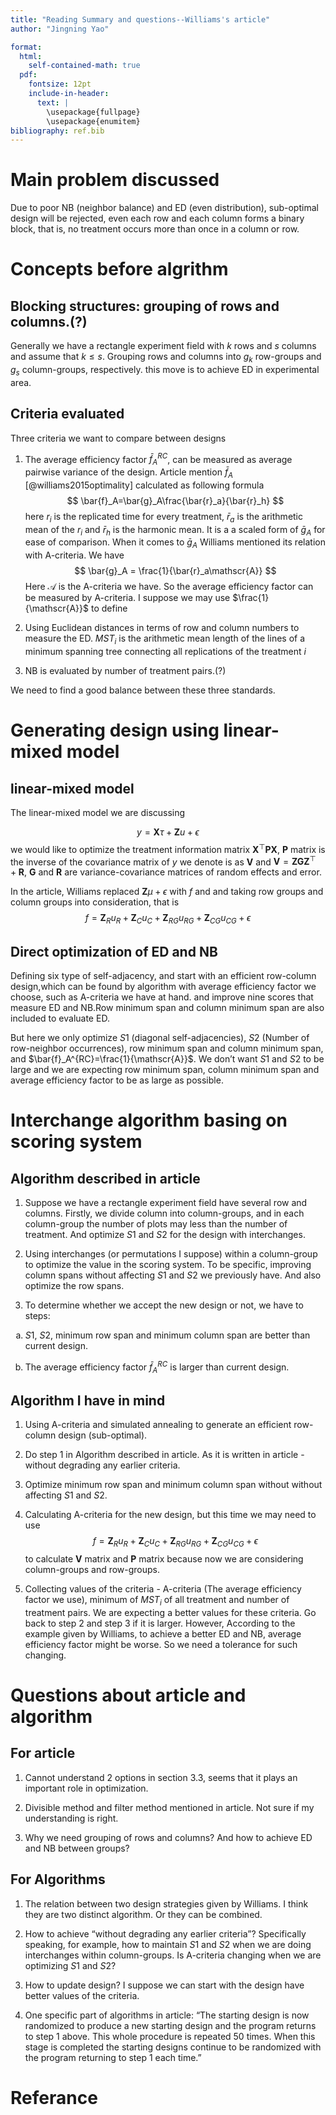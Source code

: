 ```yaml
---
title: "Reading Summary and questions--Williams's article"
author: "Jingning Yao"

format: 
  html: 
    self-contained-math: true
  pdf: 
    fontsize: 12pt
    include-in-header:
      text: |
        \usepackage{fullpage}
        \usepackage{enumitem}
bibliography: ref.bib
---
```


# Main problem discussed
Due to poor NB (neighbor balance) and ED (even distribution), sub-optimal design will be rejected, even each row and each column forms a binary block, that is, no treatment occurs more than once in a column or row. 

# Concepts before algrithm

## Blocking structures: grouping of rows and columns.(?)
Generally we have a rectangle experiment field with $k$ rows and $s$ columns and assume that $k\leq s$. Grouping rows and columns into $g_k$  row-groups and $g_s$ column-groups, respectively. this move is to achieve ED in experimental area.

## Criteria evaluated
Three criteria we want to compare between designs

1. The average efficiency factor $\bar{f}_A^{RC}$, can be measured as average pairwise variance of the design. Article mention $\bar{f}_A$ [@williams2015optimality] calculated as following formula
$$
\bar{f}_A=\bar{g}_A\frac{\bar{r}_a}{\bar{r}_h}
$$
here $r_i$ is the replicated time for every treatment, $\bar{r}_a$ is the arithmetic mean of the $r_i$ and $\bar{r}_h$ is the harmonic mean. It is a a scaled form of $\bar{g}_A$ for ease of comparison. When it comes to $\bar{g}_A$ Williams mentioned its relation with A-criteria. We have
$$
\bar{g}_A = \frac{1}{\bar{r}_a\mathscr{A}}
$$
Here $\mathscr{A}$ is the A-criteria we have. So the average efficiency factor can be measured by A-criteria. I suppose we may use $\frac{1}{\mathscr{A}}$ to define 

2. Using Euclidean distances in terms of row and column numbers to measure the ED. $MST_i$ is the arithmetic mean length of the lines of a minimum spanning tree connecting all replications of the treatment $i$

3. NB is evaluated by number of treatment pairs.(?)

We need to find a good balance between these three standards.

# Generating design using linear-mixed model

## linear-mixed model
The linear-mixed model we are discussing

$$
y=\textbf{X}\tau+\textbf{Z}u+\epsilon
$$
we would like to optimize the treatment information matrix $\textbf{X}^\top \textbf{P}\textbf{X}$, $\textbf{P}$ matrix is the inverse of the covariance matrix of $y$ we denote is as $\textbf{V}$ and $\textbf{V}=\textbf{Z}\textbf{G}\textbf{Z}^\top+\textbf{R}$, $\textbf{G}$ and $\textbf{R}$ are variance-covariance matrices of random effects and error.

In the article, Williams replaced $\textbf{Z}\mu+\epsilon$ with $f$ and and taking row groups and column groups into consideration, that is 
$$
f= \textbf{Z}_Ru_R+\textbf{Z}_Cu_C+\textbf{Z}_{RG}u_{RG}+\textbf{Z}_{CG}u_{CG}+\epsilon
$$

## Direct optimization of ED and NB
Defining six type of self-adjacency, and start with an efficient row-column design,which can be found by algorithm with average efficiency factor we choose, such as A-criteria we have at hand. and improve nine scores that measure ED and NB.Row minimum span and column minimum span are also included to evaluate ED. 

But here we only optimize $S1$ (diagonal self-adjacencies), $S2$ (Number of row-neighbor occurrences), row minimum span and column minimum span, and $\bar{f}_A^{RC}=\frac{1}{\mathscr{A}}$. We don't want $S1$ and $S2$ to be large and we are expecting row minimum span, column minimum span and average efficiency factor to be as large as possible.

# Interchange algorithm basing on scoring system

## Algorithm described in article

1. Suppose we have a rectangle experiment field have several row and columns. Firstly, we divide column into column-groups, and in each column-group the number of plots may less than the number of treatment. And optimize $S1$ and $S2$ for the design with interchanges.

2. Using interchanges (or permutations I suppose) within a column-group to optimize the value in the scoring system. To be specific, improving column spans without affecting $S1$ and $S2$ we previously have. And also optimize the row spans.

3. To determine whether we accept the new design or not, we have to steps:

a) $S1$, $S2$,  minimum row span and minimum column span are better than current design.

b) The average efficiency factor $\bar{f}_A^{RC}$ is larger than current design.

## Algorithm I have in mind

1. Using A-criteria and simulated annealing to generate an efficient row-column design (sub-optimal).

2. Do step 1 in  Algorithm described in article. As it is written in article - without degrading any earlier criteria.

3. Optimize minimum row span and minimum column span without without affecting $S1$ and $S2$.

4. Calculating A-criteria for the new design, but this time we may need to use
$$
f= \textbf{Z}_Ru_R+\textbf{Z}_Cu_C+\textbf{Z}_{RG}u_{RG}+\textbf{Z}_{CG}u_{CG}+\epsilon
$$
to calculate $\textbf{V}$ matrix and $\textbf{P}$ matrix because now we are considering column-groups and row-groups.

5. Collecting values of the criteria - A-criteria (The average efficiency factor we use), minimum of $MST_i$ of all treatment and number of treatment pairs. We are expecting a better values for these criteria. Go back to step 2 and step 3 if it is larger. However, According to the example given by Williams, to achieve a better ED and NB, average efficiency factor might be worse. So we need a tolerance for such changing.

# Questions about article and algorithm

## For article

1. Cannot understand 2 options in section 3.3, seems that it plays an important role in optimization.

2. Divisible method and filter method mentioned in article. Not sure if my understanding is right.

3. Why we need  grouping of rows and columns? And how to achieve ED and NB between groups? 

## For Algorithms

1. The relation between two design strategies given by Williams. I think they are two distinct algorithm. Or they can be combined.

2. How to achieve "without degrading any earlier criteria"? Specifically speaking, for example, how to maintain $S1$ and $S2$ when we are doing interchanges within column-groups. Is A-criteria changing when we are optimizing $S1$ and $S2$?

3. How to update design? I suppose we can start with the design have better values of the criteria.

4. One specific part of algorithms in article: "The starting design is now randomized to produce a new starting design and the program returns to step 1 above. This whole
procedure is repeated 50 times. When this stage is completed the starting designs continue to be randomized with the program
returning to step 1 each time."


# Referance